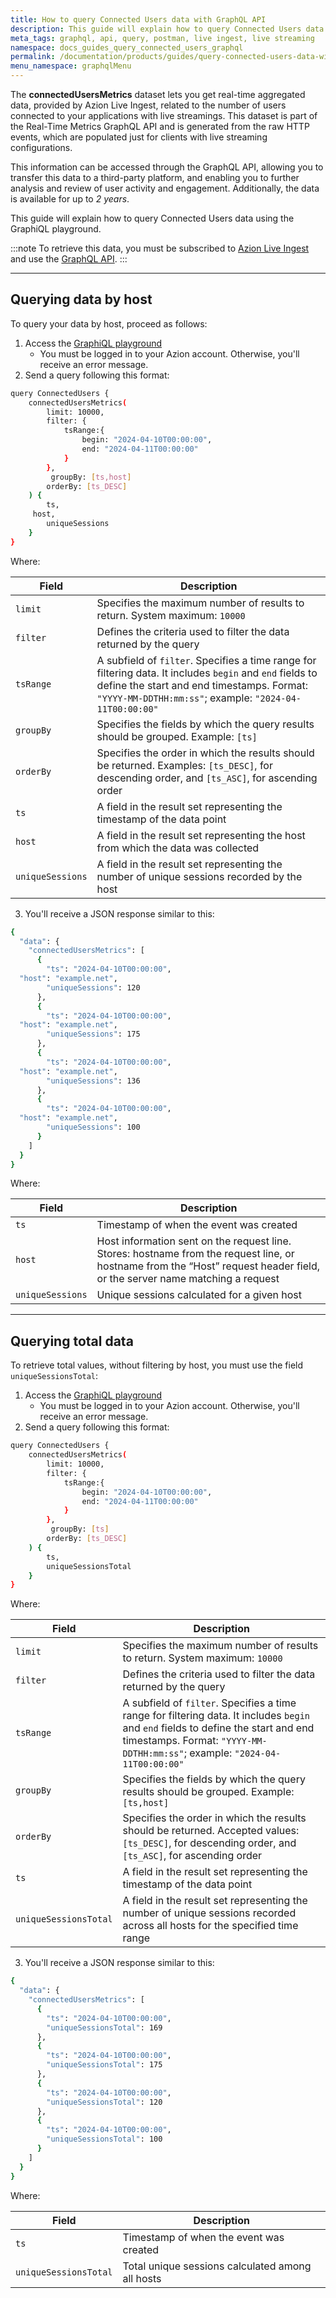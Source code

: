```yaml
---
title: How to query Connected Users data with GraphQL API
description: This guide will explain how to query Connected Users data using the GraphiQL playground.
meta_tags: graphql, api, query, postman, live ingest, live streaming
namespace: docs_guides_query_connected_users_graphql
permalink: /documentation/products/guides/query-connected-users-data-with-graphql/
menu_namespace: graphqlMenu
---
```


The **connectedUsersMetrics** dataset lets you get real-time aggregated data, provided by Azion Live Ingest, related to the number of users connected to your applications with live streamings. This dataset is part of the Real-Time Metrics GraphQL API and is generated from the raw HTTP events, which are populated just for clients with live streaming configurations.

This information can be accessed through the GraphQL API, allowing you to transfer this data to a third-party platform, and enabling you to further analysis and review of user activity and engagement. Additionally, the data is available for up to *2 years*.

This guide will explain how to query Connected Users data using the GraphiQL playground.

:::note
To retrieve this data, you must be subscribed to [Azion Live Ingest](https://www.azion.com/en/solutions/live-streaming-delivery/) and use the [GraphQL API](/en/documentation/devtools/graphql-api/overview/).
:::

---

## Querying data by host

To query your data by host, proceed as follows:

1. Access the [GraphiQL playground](https://manager.azion.com/metrics/graphql)
    - You must be logged in to your Azion account. Otherwise, you'll receive an error message.
2. Send a query following this format:

```bash
query ConnectedUsers {
    connectedUsersMetrics(
        limit: 10000,
        filter: {
            tsRange:{
                begin: "2024-04-10T00:00:00",
                end: "2024-04-11T00:00:00"
            }
        },
      	 groupBy: [ts,host]
        orderBy: [ts_DESC]
    ) {
        ts,
	 host,
        uniqueSessions
    }
}
```

Where:

| Field | Description |
|----------|----------|
| `limit` | Specifies the maximum number of results to return. System maximum: `10000` |
| `filter` | Defines the criteria used to filter the data returned by the query |
| `tsRange` | A subfield of `filter`. Specifies a time range for filtering data. It includes `begin` and `end` fields to define the start and end timestamps. Format: `"YYYY-MM-DDTHH:mm:ss"`; example: `"2024-04-11T00:00:00"` |
| `groupBy` | Specifies the fields by which the query results should be grouped. Example: `[ts]` |
| `orderBy` | Specifies the order in which the results should be returned. Examples: `[ts_DESC]`, for descending order, and `[ts_ASC]`, for ascending order |
| `ts` | A field in the result set representing the timestamp of the data point |
| `host` | A field in the result set representing the host from which the data was collected |
| `uniqueSessions` | A field in the result set representing the number of unique sessions recorded by the host |

3. You'll receive a JSON response similar to this: 

```bash
{
  "data": {
    "connectedUsersMetrics": [
      {
        "ts": "2024-04-10T00:00:00",
  "host": "example.net",
        "uniqueSessions": 120
      },
      {
        "ts": "2024-04-10T00:00:00",
  "host": "example.net",
        "uniqueSessions": 175
      },
      {
        "ts": "2024-04-10T00:00:00",
  "host": "example.net",
        "uniqueSessions": 136
      },
      {
        "ts": "2024-04-10T00:00:00",
  "host": "example.net",
        "uniqueSessions": 100
      }
    ]
  }
}
```

Where: 

| Field | Description |
|----------|----------|
| `ts` | Timestamp of when the event was created |
| `host` | Host information sent on the request line. Stores: hostname from the request line, or hostname from the “Host” request header field, or the server name matching a request |
| `uniqueSessions` | Unique sessions calculated for a given host |

---

## Querying total data

To retrieve total values, without filtering by host, you must use the field `uniqueSessionsTotal`:

1. Access the [GraphiQL playground](https://manager.azion.com/metrics/graphql)
    - You must be logged in to your Azion account. Otherwise, you'll receive an error message.
2. Send a query following this format:

```bash
query ConnectedUsers {
    connectedUsersMetrics(
        limit: 10000,
        filter: {
            tsRange:{
                begin: "2024-04-10T00:00:00",
                end: "2024-04-11T00:00:00"
            }
        },
      	 groupBy: [ts]
        orderBy: [ts_DESC]
    ) {
        ts,
        uniqueSessionsTotal
    }
}
```

Where:

| Field | Description |
|----------|----------|
| `limit` | Specifies the maximum number of results to return. System maximum: `10000` |
| `filter` | Defines the criteria used to filter the data returned by the query |
| `tsRange` | A subfield of `filter`. Specifies a time range for filtering data. It includes `begin` and `end` fields to define the start and end timestamps. Format: `"YYYY-MM-DDTHH:mm:ss"`; example: `"2024-04-11T00:00:00"` |
| `groupBy` | Specifies the fields by which the query results should be grouped. Example: `[ts,host]` |
| `orderBy` | Specifies the order in which the results should be returned. Accepted values: `[ts_DESC]`, for descending order, and `[ts_ASC]`, for ascending order |
| `ts` | A field in the result set representing the timestamp of the data point |
| `uniqueSessionsTotal` | A field in the result set representing the number of unique sessions recorded across all hosts for the specified time range |

3. You'll receive a JSON response similar to this: 

```bash
{
  "data": {
    "connectedUsersMetrics": [
      {
        "ts": "2024-04-10T00:00:00",
        "uniqueSessionsTotal": 169
      },
      {
        "ts": "2024-04-10T00:00:00",
        "uniqueSessionsTotal": 175
      },
      {
        "ts": "2024-04-10T00:00:00",
        "uniqueSessionsTotal": 120
      },
      {
        "ts": "2024-04-10T00:00:00",
        "uniqueSessionsTotal": 100
      }
    ]
  }
}
```

Where: 

| Field | Description |
|----------|----------|
| `ts` | Timestamp of when the event was created |
| `uniqueSessionsTotal` | Total unique sessions calculated among all hosts |